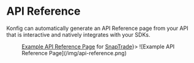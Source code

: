 
# API Reference

Konfig can automatically generate an API Reference page from your API that is
interactive and natively integrates with your SDKs.

<Figure caption={<span><a href="https://portal.konfigthis.com/passiv/snaptrade-sdks/reference">Example API Reference Page</a> for <a href="snaptrade.com">SnapTrade</a></span>}>
![Example API Reference Page](/img/api-reference.png)
</Figure>

<TalkWithUs/>

